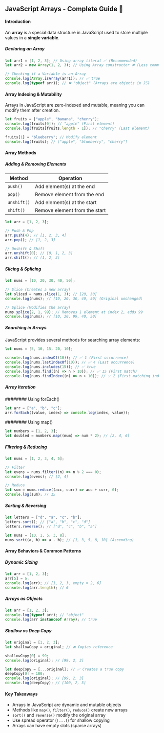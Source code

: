 ## JavaScript Arrays - Complete Guide 🚀

#### Introduction

An **array** is a special data structure in JavaScript used to store multiple values in a **single variable**.

##### Declaring an Array

```javascript
let arr1 = [1, 2, 3]; // Using array literal ✅ (Recommended)
let arr2 = new Array(1, 2, 3); // Using Array constructor ❌ (Less common)

// Checking if a Variable is an Array
console.log(Array.isArray(arr1)); // ✅ true
console.log(typeof arr1); // ❌ "object" (Arrays are objects in JS)
```

#### Array Indexing & Mutability

Arrays in JavaScript are zero-indexed and mutable, meaning you can modify them after creation.

```javascript
let fruits = ["apple", "banana", "cherry"];
console.log(fruits[0]); // "apple" (First element)
console.log(fruits[fruits.length - 1]); // "cherry" (Last element)

fruits[1] = "blueberry"; // Modify element
console.log(fruits); // ["apple", "blueberry", "cherry"]
```

#### Array Methods

##### Adding & Removing Elements

| Method      | Operation                     |
| ----------- | ----------------------------- |
| `push()`    | Add element(s) at the end     |
| `pop()`     | Remove element from the end   |
| `unshift()` | Add element(s) at the start   |
| `shift()`   | Remove element from the start |

```javascript
let arr = [1, 2, 3];

// Push & Pop
arr.push(4); // [1, 2, 3, 4]
arr.pop(); // [1, 2, 3]

// Unshift & Shift
arr.unshift(0); // [0, 1, 2, 3]
arr.shift(); // [1, 2, 3]
```

##### Slicing & Splicing

```javascript
let nums = [10, 20, 30, 40, 50];

// Slice (Creates a new array)
let sliced = nums.slice(1, 3); // [20, 30]
console.log(nums); // [10, 20, 30, 40, 50] (Original unchanged)

// Splice (Modifies the array)
nums.splice(2, 1, 99); // Removes 1 element at index 2, adds 99
console.log(nums); // [10, 20, 99, 40, 50]
```

##### Searching in Arrays

JavaScript provides several methods for searching array elements:

```javascript
let nums = [5, 10, 15, 20, 10];

console.log(nums.indexOf(10)); // ✅ 1 (First occurrence)
console.log(nums.lastIndexOf(10)); // ✅ 4 (Last occurrence)
console.log(nums.includes(15)); // ✅ true
console.log(nums.find((n) => n > 10)); // ✅ 15 (First match)
console.log(nums.findIndex((n) => n > 10)); // ✅ 2 (First matching index)
```

##### Array Iteration

######## Using forEach()

```javascript
let arr = ["a", "b", "c"];
arr.forEach((value, index) => console.log(index, value));
```

######## Using map()

```javascript
let numbers = [1, 2, 3];
let doubled = numbers.map((num) => num * 2); // [2, 4, 6]
```

##### Filtering & Reducing

```javascript
let nums = [1, 2, 3, 4, 5];

// Filter
let evens = nums.filter((n) => n % 2 === 0);
console.log(evens); // [2, 4]

// Reduce
let sum = nums.reduce((acc, curr) => acc + curr, 0);
console.log(sum); // 15
```

##### Sorting & Reversing

```javascript
let letters = ["d", "a", "c", "b"];
letters.sort(); // ["a", "b", "c", "d"]
letters.reverse(); // ["d", "c", "b", "a"]

let nums = [10, 1, 5, 3, 8];
nums.sort((a, b) => a - b); // [1, 3, 5, 8, 10] (Ascending)
```

#### Array Behaviors & Common Patterns

##### Dynamic Sizing

```javascript
let arr = [1, 2, 3];
arr[5] = 6;
console.log(arr); // [1, 2, 3, empty × 2, 6]
console.log(arr.length); // 6
```

##### Arrays as Objects

```javascript
let arr = [1, 2, 3];
console.log(typeof arr); // "object"
console.log(arr instanceof Array); // true
```

##### Shallow vs Deep Copy

```javascript
let original = [1, 2, 3];
let shallowCopy = original; // ❌ Copies reference

shallowCopy[0] = 99;
console.log(original); // [99, 2, 3]

let deepCopy = [...original]; // ✅ Creates a true copy
deepCopy[0] = 100;
console.log(original); // [99, 2, 3]
console.log(deepCopy); // [100, 2, 3]
```

#### Key Takeaways

- Arrays in JavaScript are dynamic and mutable objects
- Methods like `map()`, `filter()`, `reduce()` create new arrays
- `sort()` and `reverse()` modify the original array
- Use spread operator (`[...]`) for shallow copying
- Arrays can have empty slots (sparse arrays)
